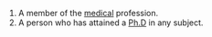 #A member of the [[medicine|medical]] profession.
#A person who has attained a [[Ph.D]] in any subject.